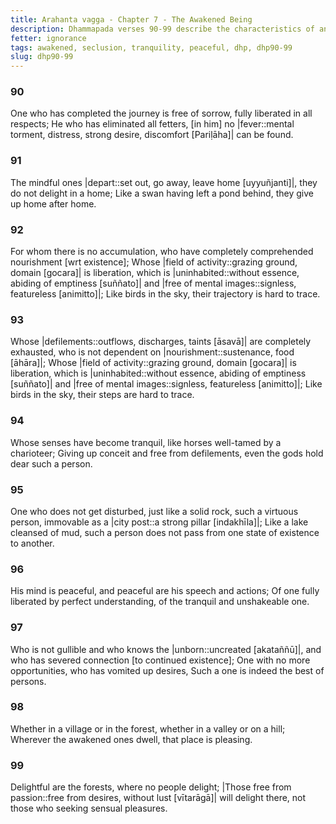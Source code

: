 ```yaml
---
title: Arahanta vagga - Chapter 7 - The Awakened Being
description: Dhammapada verses 90-99 describe the characteristics of an awakened being, the qualities of a peaceful mind, and what makes a place pleasing.
fetter: ignorance
tags: awakened, seclusion, tranquility, peaceful, dhp, dhp90-99
slug: dhp90-99
---
```


### 90

One who has completed the journey is free of sorrow,
fully liberated in all respects;
He who has eliminated all fetters,
[in him] no |fever::mental torment, distress, strong desire, discomfort [Pariḷāha]| can be found.

### 91

The mindful ones |depart::set out, go away, leave home [uyyuñjanti]|,
they do not delight in a home;
Like a swan having left a pond behind,
they give up home after home.

### 92

For whom there is no accumulation,
who have completely comprehended nourishment [wrt existence];
Whose |field of activity::grazing ground, domain [gocara]| is liberation,
which is |uninhabited::without essence, abiding of emptiness [suññato]| and |free of mental images::signless, featureless [animitto]|;
Like birds in the sky,
their trajectory is hard to trace.

### 93

Whose |defilements::outflows, discharges, taints [āsavā]| are completely exhausted,
who is not dependent on |nourishment::sustenance, food [āhāra]|;
Whose |field of activity::grazing ground, domain [gocara]| is liberation,
which is |uninhabited::without essence, abiding of emptiness [suññato]| and |free of mental images::signless, featureless [animitto]|;
Like birds in the sky,
their steps are hard to trace.

### 94

Whose senses have become tranquil,
like horses well-tamed by a charioteer;
Giving up conceit and free from defilements,
even the gods hold dear such a person.

### 95

One who does not get disturbed, just like a solid rock,
such a virtuous person, immovable as a |city post::a strong pillar [indakhīla]|;
Like a lake cleansed of mud,
such a person does not pass from one state of existence to another.

### 96

His mind is peaceful,
and peaceful are his speech and actions;
Of one fully liberated by perfect understanding,
of the tranquil and unshakeable one.

### 97

Who is not gullible and who knows the |unborn::uncreated [akataññū]|,
and who has severed connection [to continued existence];
One with no more opportunities, who has vomited up desires,
Such a one is indeed the best of persons.

### 98

Whether in a village or in the forest,
whether in a valley or on a hill;
Wherever the awakened ones dwell,
that place is pleasing.

### 99

Delightful are the forests,
where no people delight;
|Those free from passion::free from desires, without lust [vītarāgā]| will delight there,
not those who seeking sensual pleasures.